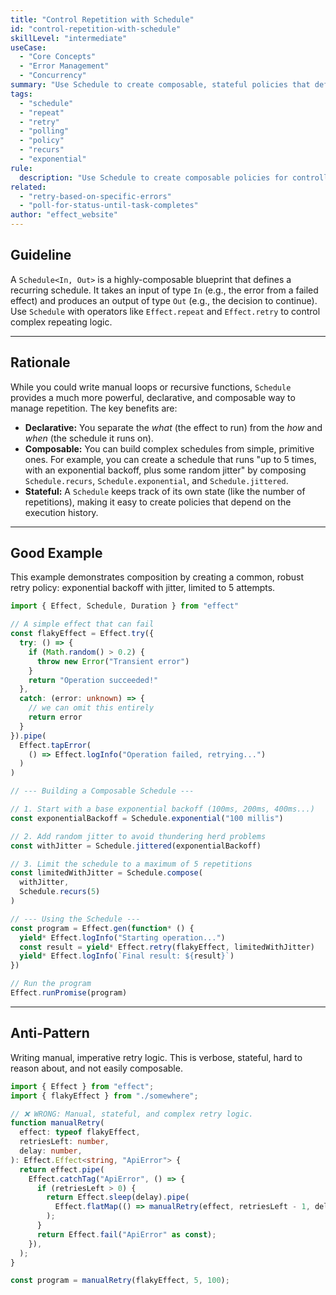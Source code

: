 ```yaml
---
title: "Control Repetition with Schedule"
id: "control-repetition-with-schedule"
skillLevel: "intermediate"
useCase:
  - "Core Concepts"
  - "Error Management"
  - "Concurrency"
summary: "Use Schedule to create composable, stateful policies that define precisely how an effect should be repeated or retried."
tags:
  - "schedule"
  - "repeat"
  - "retry"
  - "polling"
  - "policy"
  - "recurs"
  - "exponential"
rule:
  description: "Use Schedule to create composable policies for controlling the repetition and retrying of effects."
related:
  - "retry-based-on-specific-errors"
  - "poll-for-status-until-task-completes"
author: "effect_website"
---
```


## Guideline

A `Schedule<In, Out>` is a highly-composable blueprint that defines a recurring schedule. It takes an input of type `In` (e.g., the error from a failed effect) and produces an output of type `Out` (e.g., the decision to continue). Use `Schedule` with operators like `Effect.repeat` and `Effect.retry` to control complex repeating logic.

---

## Rationale

While you could write manual loops or recursive functions, `Schedule` provides a much more powerful, declarative, and composable way to manage repetition. The key benefits are:

-   **Declarative:** You separate the *what* (the effect to run) from the *how* and *when* (the schedule it runs on).
-   **Composable:** You can build complex schedules from simple, primitive ones. For example, you can create a schedule that runs "up to 5 times, with an exponential backoff, plus some random jitter" by composing `Schedule.recurs`, `Schedule.exponential`, and `Schedule.jittered`.
-   **Stateful:** A `Schedule` keeps track of its own state (like the number of repetitions), making it easy to create policies that depend on the execution history.

---

## Good Example

This example demonstrates composition by creating a common, robust retry policy: exponential backoff with jitter, limited to 5 attempts.

```typescript
import { Effect, Schedule, Duration } from "effect"

// A simple effect that can fail
const flakyEffect = Effect.try({
  try: () => {
    if (Math.random() > 0.2) {
      throw new Error("Transient error")
    }
    return "Operation succeeded!"
  },
  catch: (error: unknown) => {
    // we can omit this entirely
    return error
  }
}).pipe(
  Effect.tapError(
    () => Effect.logInfo("Operation failed, retrying...")
  )
)

// --- Building a Composable Schedule ---

// 1. Start with a base exponential backoff (100ms, 200ms, 400ms...)
const exponentialBackoff = Schedule.exponential("100 millis")

// 2. Add random jitter to avoid thundering herd problems
const withJitter = Schedule.jittered(exponentialBackoff)

// 3. Limit the schedule to a maximum of 5 repetitions
const limitedWithJitter = Schedule.compose(
  withJitter,
  Schedule.recurs(5)
)

// --- Using the Schedule ---
const program = Effect.gen(function* () {
  yield* Effect.logInfo("Starting operation...")
  const result = yield* Effect.retry(flakyEffect, limitedWithJitter)
  yield* Effect.logInfo(`Final result: ${result}`)
})

// Run the program
Effect.runPromise(program)
```

---

## Anti-Pattern

Writing manual, imperative retry logic. This is verbose, stateful, hard to reason about, and not easily composable.

```typescript
import { Effect } from "effect";
import { flakyEffect } from "./somewhere";

// ❌ WRONG: Manual, stateful, and complex retry logic.
function manualRetry(
  effect: typeof flakyEffect,
  retriesLeft: number,
  delay: number,
): Effect.Effect<string, "ApiError"> {
  return effect.pipe(
    Effect.catchTag("ApiError", () => {
      if (retriesLeft > 0) {
        return Effect.sleep(delay).pipe(
          Effect.flatMap(() => manualRetry(effect, retriesLeft - 1, delay * 2)),
        );
      }
      return Effect.fail("ApiError" as const);
    }),
  );
}

const program = manualRetry(flakyEffect, 5, 100);
```